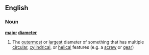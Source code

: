 ==English==
===Noun===
'''[[major]] [[diameter]]'''
#The [[outermost]] or [[largest]] diameter of something that has multiple [[circular]], [[cylindrical]], or [[helical]] features (e.g. a [[screw]] or [[gear]])
